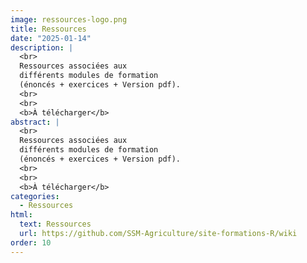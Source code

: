 ```yaml
---
image: ressources-logo.png
title: Ressources
date: "2025-01-14"
description: |
  <br>
  Ressources associées aux 
  différents modules de formation
  (énoncés + exercices + Version pdf).
  <br>
  <br>
  <b>À télécharger</b> 
abstract: |
  <br>
  Ressources associées aux 
  différents modules de formation
  (énoncés + exercices + Version pdf).
  <br>
  <br>
  <b>À télécharger</b> 
categories:
  - Ressources
html:
  text: Ressources
  url: https://github.com/SSM-Agriculture/site-formations-R/wiki
order: 10
---
```

